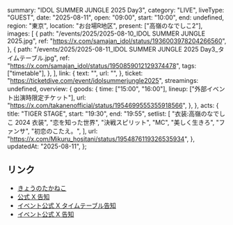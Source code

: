   summary: "IDOL SUMMER JUNGLE 2025 Day3",
  category: "LIVE",
  liveType: "GUEST",
  date: "2025-08-11",
  open: "09:00",
  start: "10:00",
  end: undefined,
  region: "東京",
  location: "お台場R地区",
  present: ["高嶺のなでしこ2"],
  images: [
    {
      path: "/events/2025/2025-08-10_IDOL SUMMER JUNGLE 2025.jpg",
      ref: "https://x.com/samajan_idol/status/1936003978204266560",
    },
    {
      path: "/events/2025/2025-08-11_IDOL SUMMER JUNGLE 2025 Day3_タイムテーブル.jpg",
      ref: "https://x.com/samajan_idol/status/1950859012129374478",
      tags: ["timetable"],
    },
  ],
  link: {
    text: "",
    url: "",
  },
  ticket: "https://ticketdive.com/event/idolsummerjungle2025",
  streamings: undefined,
  overview: {
    goods: {
      time: ["15:00", "16:00"],
      lineup: ["外部イベント出演時限定チケット"],
      url: "https://x.com/takanenofficial/status/1954699555355918566",
    },
  },
  acts: {
    title: "TIGER STAGE",
    start: "19:30",
    end: "19:55",
    setlist: [
      "衣装:高嶺のなでしこ 2024 衣装",
      "恋を知った世界",
      "決戦スピリット",
      "MC",
      "美しく生きろ",
      "ファンサ",
      "初恋のこたえ。",
    ],
    url: "https://x.com/Mikuru_hositani/status/1954876119326535934",
  },
  updatedAt: "2025-08-11",
};

## リンク

- [きょうのたかねこ](https://x.com/takanenofficial/status/1954699555355918566)
- [公式 X 告知](https://x.com/takanenofficial/status/1936318217150156834)
- [イベント公式 X タイムテーブル告知](https://x.com/samajan_idol/status/1950859012129374478)
- [イベント公式 X 告知](https://x.com/samajan_idol/status/1936003978204266560)
